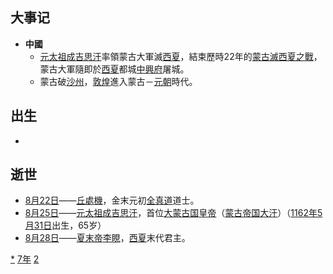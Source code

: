 {{yearTOC|1227|西夏'''[[寶義|寶義]]二年'''；蒙古'''[[元太祖|太祖]]二十二年'''；金'''[[正大|正大]]四年'''；南宋'''[[宝庆|宝庆]]三年'''；蒲鲜万奴'''[[大同_(蒲鮮萬奴)|大同]]四年'''；大理'''[[仁壽_(大理)|仁壽]]元年'''；越南'''[[建中_(越南)|建中]]二年'''；日本'''[[嘉祿|嘉祿]]三年'''，'''[[安貞|安貞]]元年'''}}
== 大事记 ==
*'''中國'''
**[[元太祖|元太祖]][[成吉思汗|成吉思汗]]率領蒙古大軍滅[[西夏|西夏]]，結束歷時22年的[[蒙古滅西夏之戰|蒙古滅西夏之戰]]，蒙古大軍隨即於[[西夏|西夏]]都城[[中興府|中興府]]屠城。
**蒙古破[[沙州|沙州]]，[[敦煌|敦煌]]進入蒙古－[[元朝|元朝]]時代。

== 出生 ==
*

== 逝世 ==
{{Wikisource year mention}}
*[[8月22日|8月22日]]——[[丘處機|丘處機]]，金末元初[[全真道|全真道]]道士。
*[[8月25日|8月25日]]——[[元太祖|元太祖]][[成吉思汗|成吉思汗]]，首位[[大蒙古国|大蒙古国]][[皇帝|皇帝]]（[[蒙古帝国|蒙古帝国]][[大汗|大汗]]）（[[1162年|1162年]][[5月31日|5月31日]]出生，65岁）
*[[8月28日|8月28日]]——[[夏末帝|夏末帝]][[李睍|李睍]]，[[西夏|西夏]]末代君主。

[[Category:1227年|*]]
[[Category:1220年代|7年]]
[[Category:13世纪各年|2]]